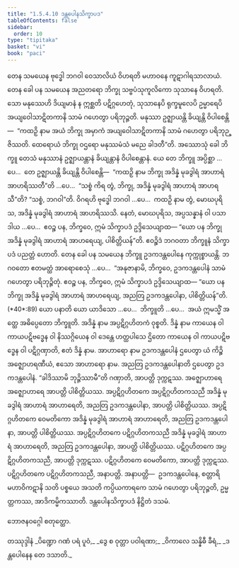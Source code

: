 ```yaml
---
title: "1.5.4.10 ဒန္တပေါနသိက္ခာပဒ"
tableOfContents: false
sidebar:
  order: 10
type: "tipitaka"
basket: "vi"
book: "paci"
---
```



<DynamicBreadcrumb />

<Division number="263" book="paci" e="ch" v="2" p="120">

<Paragraph number="848" book="paci">
တေန သမယေန ဗုဒ္ဓေါ ဘဂဝါ ဝေသာလိယံ ဝိဟရတိ မဟာဝနေ ကူဋာဂါရသာလာယံ. တေန ခေါ ပန သမယေန အညတရော ဘိက္ခု သဗ္ဗပံသုကူလိကော သုသာနေ ဝိဟရတိ. သော မနုဿေဟိ ဒိယျမာနံ န ဣစ္ဆတိ ပဋိဂ္ဂဟေတုံ, သုသာနေပိ ရုက္ခမူလေပိ ဥမ္မာရေပိ အယျဝေါသာဋိတကာနိ သာမံ ဂဟေတွာ ပရိဘုဉ္ဇတိ. မနုဿာ ဥဇ္ဈာယန္တိ ခိယျန္တိ ဝိပါစေန္တိ—  “ကထဉှိ နာမ အယံ ဘိက္ခု အမှာကံ အယျဝေါသာဋိတကာနိ သာမံ ဂဟေတွာ ပရိဘုဉ္ဇိဿတိ. ထေရောယံ ဘိက္ခု ဝဌရော မနုဿမံသံ မညေ ခါဒတီ”တိ.
</Paragraph>

<Paragraph number="849" book="paci">
အဿောသုံ ခေါ ဘိက္ခူ တေသံ မနုဿာနံ ဥဇ္ဈာယန္တာနံ ခိယျန္တာနံ ဝိပါစေန္တာနံ. ယေ တေ ဘိက္ခူ အပ္ပိစ္ဆာ …ပေ…  တေ ဥဇ္ဈာယန္တိ ခိယျန္တိ ဝိပါစေန္တိ—  “ကထဉှိ နာမ ဘိက္ခု အဒိန္နံ မုခဒွါရံ အာဟာရံ အာဟရိဿတီ”တိ …ပေ…  “သစ္စံ ကိရ တွံ, ဘိက္ခု, အဒိန္နံ မုခဒွါရံ အာဟာရံ အာဟရသီ”တိ? “သစ္စံ, ဘဂဝါ”တိ. ဝိဂရဟိ ဗုဒ္ဓေါ ဘဂဝါ …ပေ…  ကထဉှိ နာမ တွံ, မောဃပုရိသ, အဒိန္နံ မုခဒွါရံ အာဟာရံ အာဟရိဿသိ. နေတံ, မောဃပုရိသ, အပ္ပသန္နာနံ ဝါ ပသာဒါယ …ပေ…  ဧဝဉ္စ ပန, ဘိက္ခဝေ, ဣမံ သိက္ခာပဒံ ဥဒ္ဒိသေယျာထ—
</Paragraph>

<Paragraph number="850" book="paci">
<Emphasis>“ယော ပန ဘိက္ခု အဒိန္နံ မုခဒွါရံ အာဟာရံ အာဟရေယျ, ပါစိတ္တိယန်”</Emphasis>တိ.
</Paragraph>

<Paragraph number="851" book="paci">
ဧဝဉ္စိဒံ ဘဂဝတာ ဘိက္ခူနံ သိက္ခာပဒံ ပညတ္တံ ဟောတိ.
</Paragraph>

</Division>
<Division number="264" book="paci" e="ch" v="2" p="121">

<Paragraph number="852" book="paci">
တေန ခေါ ပန သမယေန ဘိက္ခူ ဥဒကဒန္တပေါနေ ကုက္ကုစ္စာယန္တိ. ဘဂဝတော ဧတမတ္ထံ အာရောစေသုံ …ပေ…  “အနုဇာနာမိ, ဘိက္ခဝေ, ဥဒကဒန္တပေါနံ သာမံ ဂဟေတွာ ပရိဘုဉ္ဇိတုံ. ဧဝဉ္စ ပန, ဘိက္ခဝေ, ဣမံ သိက္ခာပဒံ ဥဒ္ဒိသေယျာထ—
</Paragraph>

</Division>
<Division number="265" book="paci" e="ch" v="2" p="121">

<Paragraph number="853" book="paci">
<Emphasis>“ယော ပန ဘိက္ခု အဒိန္နံ မုခဒွါရံ အာဟာရံ အာဟရေယျ, အညတြ ဥဒကဒန္တပေါနာ, ပါစိတ္တိယန်”</Emphasis>တိ. (*40*:<Emphasis>89</Emphasis>)
</Paragraph>

</Division>
<Division number="266" book="paci" e="ch" v="2" p="121">

<Paragraph number="854" book="paci">
<Emphasis>ယော ပနာ</Emphasis>တိ ယော ယာဒိသော …ပေ…  <Emphasis>ဘိက္ခူ</Emphasis>တိ …ပေ…  အယံ ဣမသ္မိံ အတ္ထေ အဓိပ္ပေတော ဘိက္ခူတိ.
</Paragraph>

<Paragraph number="855" book="paci">
<Emphasis>အဒိန္နံ</Emphasis> နာမ အပ္ပဋိဂ္ဂဟိတကံ ဝုစ္စတိ.
</Paragraph>

<Paragraph number="856" book="paci">
<Emphasis>ဒိန္နံ</Emphasis> နာမ ကာယေန ဝါ ကာယပဋိဗဒ္ဓေန ဝါ နိဿဂ္ဂိယေန ဝါ ဒေန္တေ ဟတ္ထပါသေ ဌိတော ကာယေန ဝါ ကာယပဋိဗဒ္ဓေန ဝါ ပဋိဂ္ဂဏှာတိ, ဧတံ ဒိန္နံ နာမ.
</Paragraph>

<Paragraph number="857" book="paci">
<Emphasis>အာဟာရော</Emphasis> နာမ ဥဒကဒန္တပေါနံ ဌပေတွာ ယံ ကိဉ္စိ အဇ္ဈောဟရဏီယံ, ဧသော အာဟာရော နာမ.
</Paragraph>

<Paragraph number="858" book="paci">
<Emphasis>အညတြ ဥဒကဒန္တပေါနာ</Emphasis>တိ ဌပေတွာ ဥဒကဒန္တပေါနံ.
</Paragraph>

<Paragraph number="859" book="paci">
“ခါဒိဿာမိ ဘုဉ္ဇိဿာမီ”တိ ဂဏှာတိ, အာပတ္တိ ဒုက္ကဋဿ. အဇ္ဈောဟာရေ အဇ္ဈောဟာရေ အာပတ္တိ ပါစိတ္တိယဿ.
</Paragraph>

</Division>
<Division number="267" book="paci" e="ch" v="2" p="121">

<Paragraph number="860" book="paci">
အပ္ပဋိဂ္ဂဟိတကေ အပ္ပဋိဂ္ဂဟိတကသညီ အဒိန္နံ မုခဒွါရံ အာဟာရံ အာဟာရေတိ, အညတြ ဥဒကဒန္တပေါနာ, အာပတ္တိ ပါစိတ္တိယဿ. အပ္ပဋိဂ္ဂဟိတကေ ဝေမတိကော အဒိန္နံ မုခဒွါရံ အာဟာရံ အာဟာရေတိ, အညတြ ဥဒကဒန္တပေါနာ, အာပတ္တိ ပါစိတ္တိယဿ. အပ္ပဋိဂ္ဂဟိတကေ ပဋိဂ္ဂဟိတကသညီ အဒိန္နံ မုခဒွါရံ အာဟာရံ အာဟာရေတိ, အညတြ ဥဒကဒန္တပေါနာ, အာပတ္တိ ပါစိတ္တိယဿ.
</Paragraph>

<Paragraph number="861" book="paci">
ပဋိဂ္ဂဟိတကေ အပ္ပဋိဂ္ဂဟိတကသညီ, အာပတ္တိ ဒုက္ကဋဿ. ပဋိဂ္ဂဟိတကေ ဝေမတိကော, အာပတ္တိ ဒုက္ကဋဿ. ပဋိဂ္ဂဟိတကေ ပဋိဂ္ဂဟိတကသညီ, အနာပတ္တိ.
</Paragraph>

</Division>
<Division number="268" book="paci" e="ch" v="2" p="122">

<Paragraph number="862" book="paci">
အနာပတ္တိ—  ဥဒကဒန္တပေါနေ, စတ္တာရိ မဟာဝိကဋာနိ သတိ ပစ္စယေ အသတိ ကပ္ပိယကာရကေ သာမံ ဂဟေတွာ ပရိဘုဉ္ဇတိ, ဥမ္မတ္တကဿ, အာဒိကမ္မိကဿာတိ.

</Paragraph>
</Division>

<Paragraph number="863" type="center" book="paci">
ဒန္တပေါနသိက္ခာပဒံ နိဋ္ဌိတံ ဒသမံ.

  
ဘောဇနဝဂ္ဂေါ စတုတ္ထော.



</Paragraph>

<Paragraph number="864" type="center" book="paci">
တဿုဒ္ဒါနံ


</Paragraph>

<Paragraph number="865" type="verses" book="paci">
_ပိဏ္ဍော ဂဏံ ပရံ ပူဝံ,_  
_ဒွေ စ ဝုတ္တာ ပဝါရဏာ;_  
_ဝိကာလေ သန္နိဓီ ခီရံ,_  
_ဒန္တပေါနေန တေ ဒသာတိ._
</Paragraph>